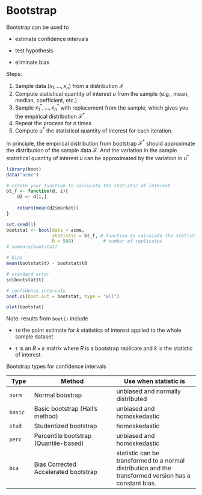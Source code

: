 # Bootstrap

Bootstrap can be used to

-   estimate confidence intervals

-   test hypothesis

-   eliminate bias

Steps:

1.  Sample data ($x_1, \dots, x_n$) from a distribution $\mathcal{F}$
2.  Compute statistical quantity of interest $u$ from the sample (e.g., mean, median, coefficient, etc.)
3.  Sample $x_1^*, \dots, x^*_n$ with replacement from the sample, which gives you the empirical distribution $\mathcal{F}^*$
4.  Repeat the process for $n$ times
5.  Compute $u^*$ the statistical quantity of interest for each iteration.

In principle, the empirical distribution from bootstrap $\mathcal{F}^*$ should approximate the distribution of the sample data $\mathcal{F}$. And the variation in the sample statistical quantity of interest $u$ can be approximated by the variation in $u^*$

```r
library(boot)
data("acme")

# create your function to calculate the statistic of interest
bt_f <- function(d, i){
    d2 <- d[i,]
    
    return(mean(d2$market))
}

set.seed(1)
bootstat <- boot(data = acme, 
                 statistic = bt_f, # function to calculate the statistic of interest
                 R = 500)           # number of replicates
# summary(bootstat)

# bias
mean(bootstat$t) - bootstat$t0

# standard error
sd(bootstat$t)

# confidence intervals
boot.ci(boot.out = bootstat, type = "all")

plot(bootstat)
```

Note: results from `boot()` include

-   `t0` the point estimate for $k$ statistics of interest applied to the whole sample dataset

-   `t` is an $R \times k$ matrix where $R$ is a bootstrap replicate and $k$ is the statistic of interest.

Bootstrap types for confidence intervals

| Type    | Method                                | Use when statistic is                                                                                  |
|----------|-------------------------------|-------------------------------|
| `norm`  | Normal boostrap                       | unbiased and normally distributed                                                                      |
| `basic` | Basic bootstrap (Hall's method)       | unbiased and homoskedastic                                                                             |
| `stud`  | Studentized bootstrap                 | homoskedastic                                                                                          |
| `perc`  | Percentile bootstrap (Quantile-based) | unbiased and homoskedastic                                                                             |
| `bca`   | Bias Corrected Accelerated bootstrap  | statistic can be transformed to a normal distribution and the transformed version has a constant bias. |
